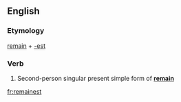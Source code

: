 ==English==

===Etymology===
[[remain]] + [[-est]]

===Verb===
{{head|en|verb form}}

# {{context|archaic|lang=en}} Second-person singular present simple form of '''[[remain]]'''

[[fr:remainest]]
